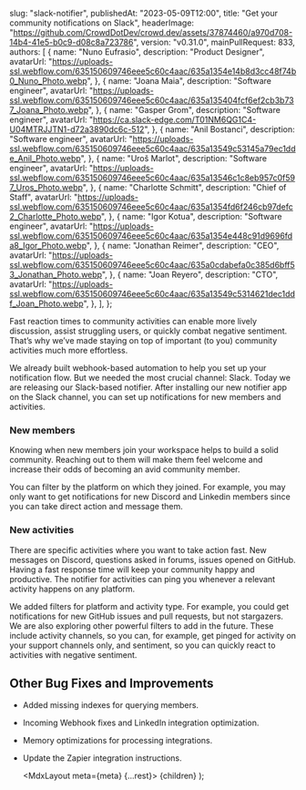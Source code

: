 
  slug: "slack-notifier",
  publishedAt: "2023-05-09T12:00",
  title: "Get your community notifications on Slack",
  headerImage:
    "https://github.com/CrowdDotDev/crowd.dev/assets/37874460/a970d708-14b4-41e5-b0c9-d08c8a723786",
  version: "v0.31.0",
  mainPullRequest: 833,
  authors: [
    {
      name: "Nuno Eufrasio",
      description: "Product Designer",
      avatarUrl:
        "https://uploads-ssl.webflow.com/635150609746eee5c60c4aac/635a1354e14b8d3cc48f74b0_Nuno_Photo.webp",
    },
    {
      name: "Joana Maia",
      description: "Software engineer",
      avatarUrl:
        "https://uploads-ssl.webflow.com/635150609746eee5c60c4aac/635a135404fcf6ef2cb3b737_Joana_Photo.webp",
    },
    {
      name: "Gasper Grom",
      description: "Software engineer",
      avatarUrl: "https://ca.slack-edge.com/T01NM6QG1C4-U04MTRJJTN1-d72a3890dc6c-512",
    },
    {
      name: "Anil Bostanci",
      description: "Software engineer",
      avatarUrl:
        "https://uploads-ssl.webflow.com/635150609746eee5c60c4aac/635a13549c53145a79ec1dde_Anil_Photo.webp",
    },
    {
      name: "Uroš Marlot",
      description: "Software engineer",
      avatarUrl:
        "https://uploads-ssl.webflow.com/635150609746eee5c60c4aac/635a13546c1c8eb957c0f597_Uros_Photo.webp",
    },
    {
      name: "Charlotte Schmitt",
      description: "Chief of Staff",
      avatarUrl:
        "https://uploads-ssl.webflow.com/635150609746eee5c60c4aac/635a1354fd6f246cb97defc2_Charlotte_Photo.webp",
    },
    {
      name: "Igor Kotua",
      description: "Software engineer",
      avatarUrl:
        "https://uploads-ssl.webflow.com/635150609746eee5c60c4aac/635a1354e448c91d9696fda8_Igor_Photo.webp",
    },
    {
      name: "Jonathan Reimer",
      description: "CEO",
      avatarUrl:
        "https://uploads-ssl.webflow.com/635150609746eee5c60c4aac/635a0cdabefa0c385d6bff53_Jonathan_Photo.webp",
    },
    {
      name: "Joan Reyero",
      description: "CTO",
      avatarUrl:
        "https://uploads-ssl.webflow.com/635150609746eee5c60c4aac/635a13549c5314621dec1ddf_Joan_Photo.webp",
    },
  ],
};

Fast reaction times to community activities can enable more lively discussion, assist struggling users, or quickly combat negative sentiment. That’s why we’ve made staying on top of important (to you) community activities much more effortless.

We already built webhook-based automation to help you set up your notification flow. But we needed the most crucial channel: Slack. Today we are releasing our Slack-based notifier. After installing our new notifier app on the Slack channel, you can set up notifications for new members and activities.

### New members

Knowing when new members join your workspace helps to build a solid community. Reaching out to them will make them feel welcome and increase their odds of becoming an avid community member.

You can filter by the platform on which they joined. For example, you may only want to get notifications for new Discord and Linkedin members since you can take direct action and message them.

### New activities

There are specific activities where you want to take action fast. New messages on Discord, questions asked in forums, issues opened on GitHub. Having a fast response time will keep your community happy and productive. The notifier for activities can ping you whenever a relevant activity happens on any platform.

We added filters for platform and activity type. For example, you could get notifications for new GitHub issues and pull requests, but not stargazers. We are also exploring other powerful filters to add in the future. These include activity channels, so you can, for example, get pinged for activity on your support channels only, and sentiment, so you can quickly react to activities with negative sentiment.

## Other Bug Fixes and Improvements

- Added missing indexes for querying members. <PullRequest number="832"/>
- Incoming Webhook fixes and LinkedIn integration optimization. <PullRequest number="830"/>
- Memory optimizations for processing integrations. <PullRequest number="827"/>
- Update the Zapier integration instructions. <PullRequest number="824"/>

  <MdxLayout meta={meta} {...rest}>
    {children}
  </MdxLayout>
);
